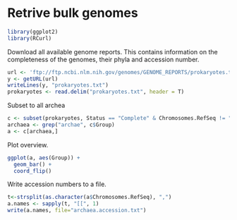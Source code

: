 Retrive bulk genomes
========================================================

```r
library(ggplot2)
library(RCurl) 
```

Download all available genome reports. This contains information on the completeness of the genomes, their phyla and accession number.
```r
url <- 'ftp://ftp.ncbi.nlm.nih.gov/genomes/GENOME_REPORTS/prokaryotes.txt'
y <- getURL(url)
writeLines(y, "prokaryotes.txt")
prokaryotes <- read.delim("prokaryotes.txt", header = T)
```

Subset to all archea
```r
c <- subset(prokaryotes, Status == "Complete" & Chromosomes.RefSeq != "-")
archaea <- grep("archae", c$Group)
a <- c[archaea,]
```

Plot overview.
```r
ggplot(a, aes(Group)) +
  geom_bar() +
  coord_flip()
```

Write accession numbers to a file.
```r
t<-strsplit(as.character(a$Chromosomes.RefSeq), ",")
a.names <- sapply(t, "[[", 1)
write(a.names, file="archaea.accession.txt")
```